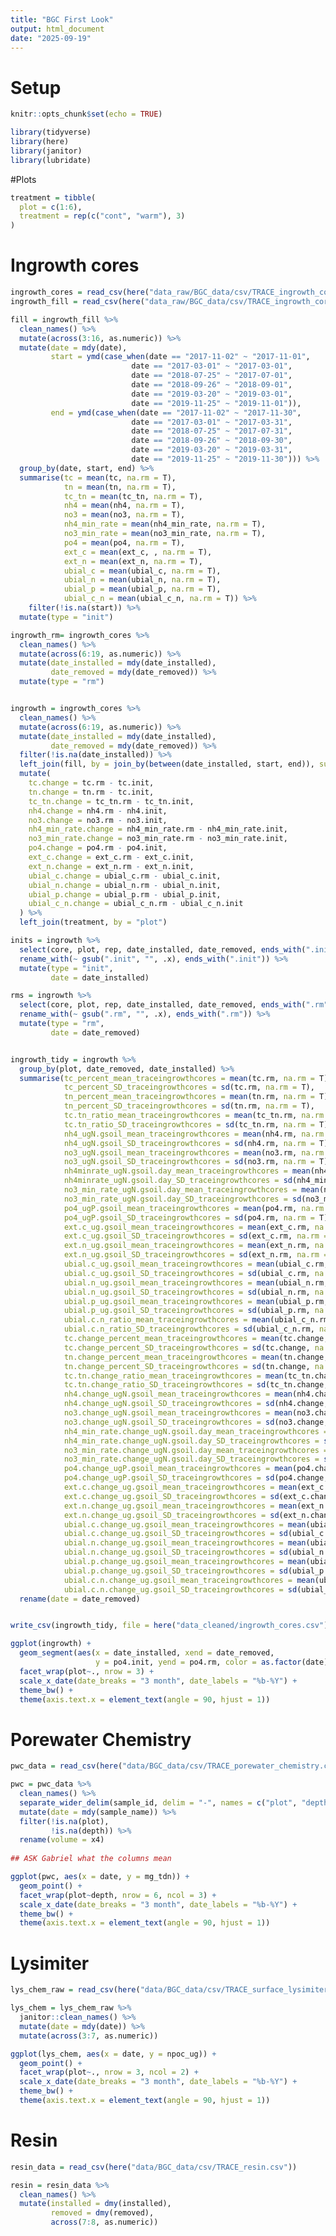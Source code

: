 ```yaml
---
title: "BGC First Look"
output: html_document
date: "2025-09-19"
---
```

# Setup
```r
knitr::opts_chunk$set(echo = TRUE)

library(tidyverse)
library(here)
library(janitor)
library(lubridate)

```

#Plots
```r
treatment = tibble(
  plot = c(1:6),
  treatment = rep(c("cont", "warm"), 3)
)


```

# Ingrowth cores

```r

ingrowth_cores = read_csv(here("data_raw/BGC_data/csv/TRACE_ingrowth_cores.csv"))
ingrowth_fill = read_csv(here("data_raw/BGC_data/csv/TRACE_ingrowth_cores_fill.csv"))

```


```r
fill = ingrowth_fill %>% 
  clean_names() %>% 
  mutate(across(3:16, as.numeric)) %>% 
  mutate(date = mdy(date),
         start = ymd(case_when(date == "2017-11-02" ~ "2017-11-01",
                           date == "2017-03-01" ~ "2017-03-01",
                           date == "2018-07-25" ~ "2017-07-01",
                           date == "2018-09-26" ~ "2018-09-01",
                           date == "2019-03-20" ~ "2019-03-01",
                           date == "2019-11-25" ~ "2019-11-01")),
         end = ymd(case_when(date == "2017-11-02" ~ "2017-11-30",
                           date == "2017-03-01" ~ "2017-03-31",
                           date == "2018-07-25" ~ "2017-07-31",
                           date == "2018-09-26" ~ "2018-09-30",
                           date == "2019-03-20" ~ "2019-03-31",
                           date == "2019-11-25" ~ "2019-11-30"))) %>% 
  group_by(date, start, end) %>% 
  summarise(tc = mean(tc, na.rm = T),
            tn = mean(tn, na.rm = T),
            tc_tn = mean(tc_tn, na.rm = T),
            nh4 = mean(nh4, na.rm = T),
            no3 = mean(no3, na.rm = T),
            nh4_min_rate = mean(nh4_min_rate, na.rm = T),
            no3_min_rate = mean(no3_min_rate, na.rm = T),
            po4 = mean(po4, na.rm = T),
            ext_c = mean(ext_c, , na.rm = T),
            ext_n = mean(ext_n, na.rm = T),
            ubial_c = mean(ubial_c, na.rm = T),
            ubial_n = mean(ubial_n, na.rm = T),
            ubial_p = mean(ubial_p, na.rm = T),
            ubial_c_n = mean(ubial_c_n, na.rm = T)) %>% 
    filter(!is.na(start)) %>% 
  mutate(type = "init")

ingrowth_rm= ingrowth_cores %>% 
  clean_names() %>% 
  mutate(across(6:19, as.numeric)) %>% 
  mutate(date_installed = mdy(date_installed),
         date_removed = mdy(date_removed)) %>% 
  mutate(type = "rm")


ingrowth = ingrowth_cores %>% 
  clean_names() %>% 
  mutate(across(6:19, as.numeric)) %>% 
  mutate(date_installed = mdy(date_installed),
         date_removed = mdy(date_removed)) %>% 
  filter(!is.na(date_installed)) %>% 
  left_join(fill, by = join_by(between(date_installed, start, end)), suffix = c(".rm", ".init")) %>% 
  mutate(
    tc.change = tc.rm - tc.init,
    tn.change = tn.rm - tc.init,
    tc_tn.change = tc_tn.rm - tc_tn.init,
    nh4.change = nh4.rm - nh4.init,
    no3.change = no3.rm - no3.init,
    nh4_min_rate.change = nh4_min_rate.rm - nh4_min_rate.init,
    no3_min_rate.change = no3_min_rate.rm - no3_min_rate.init,
    po4.change = po4.rm - po4.init, 
    ext_c.change = ext_c.rm - ext_c.init,
    ext_n.change = ext_n.rm - ext_n.init,
    ubial_c.change = ubial_c.rm - ubial_c.init,
    ubial_n.change = ubial_n.rm - ubial_n.init,
    ubial_p.change = ubial_p.rm - ubial_p.init,
    ubial_c_n.change = ubial_c_n.rm - ubial_c_n.init
  ) %>% 
  left_join(treatment, by = "plot")

inits = ingrowth %>% 
  select(core, plot, rep, date_installed, date_removed, ends_with(".init")) %>% 
  rename_with(~ gsub(".init", "", .x), ends_with(".init")) %>% 
  mutate(type = "init",
         date = date_installed)

rms = ingrowth %>% 
  select(core, plot, rep, date_installed, date_removed, ends_with(".rm")) %>% 
  rename_with(~ gsub(".rm", "", .x), ends_with(".rm")) %>% 
  mutate(type = "rm",
         date = date_removed)



```

```r
ingrowth_tidy = ingrowth %>% 
  group_by(plot, date_removed, date_installed) %>% 
  summarise(tc_percent_mean_traceingrowthcores = mean(tc.rm, na.rm = T),
            tc_percent_SD_traceingrowthcores = sd(tc.rm, na.rm = T),
            tn_percent_mean_traceingrowthcores = mean(tn.rm, na.rm = T),
            tn_percent_SD_traceingrowthcores = sd(tn.rm, na.rm = T),
            tc.tn_ratio_mean_traceingrowthcores = mean(tc_tn.rm, na.rm = T),
            tc.tn_ratio_SD_traceingrowthcores = sd(tc_tn.rm, na.rm = T),
            nh4_ugN.gsoil_mean_traceingrowthcores = mean(nh4.rm, na.rm = T),
            nh4_ugN.gsoil_SD_traceingrowthcores = sd(nh4.rm, na.rm = T),
            no3_ugN.gsoil_mean_traceingrowthcores = mean(no3.rm, na.rm = T),
            no3_ugN.gsoil_SD_traceingrowthcores = sd(no3.rm, na.rm = T),
            nh4minrate_ugN.gsoil.day_mean_traceingrowthcores = mean(nh4_min_rate.rm, na.rm = T),
            nh4minrate_ugN.gsoil.day_SD_traceingrowthcores = sd(nh4_min_rate.rm, na.rm = T),
            no3_min_rate_ugN.gsoil.day_mean_traceingrowthcores = mean(no3_min_rate.rm, na.rm = T),
            no3_min_rate_ugN.gsoil.day_SD_traceingrowthcores = sd(no3_min_rate.rm, na.rm = T),
            po4_ugP.gsoil_mean_traceingrowthcores = mean(po4.rm, na.rm = T),
            po4_ugP.gsoil_SD_traceingrowthcores = sd(po4.rm, na.rm = T),
            ext.c_ug.gsoil_mean_traceingrowthcores = mean(ext_c.rm, na.rm = T),
            ext.c_ug.gsoil_SD_traceingrowthcores = sd(ext_c.rm, na.rm = T),
            ext.n_ug.gsoil_mean_traceingrowthcores = mean(ext_n.rm, na.rm = T),
            ext.n_ug.gsoil_SD_traceingrowthcores = sd(ext_n.rm, na.rm = T),
            ubial.c_ug.gsoil_mean_traceingrowthcores = mean(ubial_c.rm, na.rm = T),
            ubial.c_ug.gsoil_SD_traceingrowthcores = sd(ubial_c.rm, na.rm = T),
            ubial.n_ug.gsoil_mean_traceingrowthcores = mean(ubial_n.rm, na.rm = T),
            ubial.n_ug.gsoil_SD_traceingrowthcores = sd(ubial_n.rm, na.rm = T),
            ubial.p_ug.gsoil_mean_traceingrowthcores = mean(ubial_p.rm, na.rm = T),
            ubial.p_ug.gsoil_SD_traceingrowthcores = sd(ubial_p.rm, na.rm = T),
            ubial.c.n_ratio_mean_traceingrowthcores = mean(ubial_c_n.rm, na.rm = T),
            ubial.c.n_ratio_SD_traceingrowthcores = sd(ubial_c_n.rm, na.rm = T),
            tc.change_percent_mean_traceingrowthcores = mean(tc.change, na.rm = T),
            tc.change_percent_SD_traceingrowthcores = sd(tc.change, na.rm = T),
            tn.change_percent_mean_traceingrowthcores = mean(tn.change, na.rm = T),
            tn.change_percent_SD_traceingrowthcores = sd(tn.change, na.rm = T),
            tc.tn.change_ratio_mean_traceingrowthcores = mean(tc_tn.change, na.rm = T),
            tc.tn.change_ratio_SD_traceingrowthcores = sd(tc_tn.change, na.rm = T),
            nh4.change_ugN.gsoil_mean_traceingrowthcores = mean(nh4.change, na.rm = T),
            nh4.change_ugN.gsoil_SD_traceingrowthcores = sd(nh4.change, na.rm = T),
            no3.change_ugN.gsoil_mean_traceingrowthcores = mean(no3.change, na.rm = T),
            no3.change_ugN.gsoil_SD_traceingrowthcores = sd(no3.change, na.rm = T),
            nh4_min_rate.change_ugN.gsoil.day_mean_traceingrowthcores = mean(nh4_min_rate.change, na.rm = T),
            nh4_min_rate.change_ugN.gsoil.day_SD_traceingrowthcores = sd(nh4_min_rate.change, na.rm = T),
            no3_min_rate.change_ugN.gsoil.day_mean_traceingrowthcores = mean(no3_min_rate.change, na.rm = T),
            no3_min_rate.change_ugN.gsoil.day_SD_traceingrowthcores = sd(no3_min_rate.change, na.rm = T),
            po4.change_ugP.gsoil_mean_traceingrowthcores = mean(po4.change, na.rm = T),
            po4.change_ugP.gsoil_SD_traceingrowthcores = sd(po4.change, na.rm = T),
            ext.c.change_ug.gsoil_mean_traceingrowthcores = mean(ext_c.change, na.rm = T),
            ext.c.change_ug.gsoil_SD_traceingrowthcores = sd(ext_c.change, na.rm = T),
            ext.n.change_ug.gsoil_mean_traceingrowthcores = mean(ext_n.change, na.rm = T),
            ext.n.change_ug.gsoil_SD_traceingrowthcores = sd(ext_n.change, na.rm = T),
            ubial.c.change_ug.gsoil_mean_traceingrowthcores = mean(ubial_c.change, na.rm = T),
            ubial.c.change_ug.gsoil_SD_traceingrowthcores = sd(ubial_c.change, na.rm = T),
            ubial.n.change_ug.gsoil_mean_traceingrowthcores = mean(ubial_n.change, na.rm = T),
            ubial.n.change_ug.gsoil_SD_traceingrowthcores = sd(ubial_n.change, na.rm = T),
            ubial.p.change_ug.gsoil_mean_traceingrowthcores = mean(ubial_p.change, na.rm = T),
            ubial.p.change_ug.gsoil_SD_traceingrowthcores = sd(ubial_p.change, na.rm = T),
            ubial.c.n.change_ug.gsoil_mean_traceingrowthcores = mean(ubial_c_n.change, na.rm = T),
            ubial.c.n.change_ug.gsoil_SD_traceingrowthcores = sd(ubial_c_n.change, na.rm = T)) %>% 
  rename(date = date_removed)


write_csv(ingrowth_tidy, file = here("data_cleaned/ingrowth_cores.csv"), na = "")

```



```r



ggplot(ingrowth) + 
  geom_segment(aes(x = date_installed, xend = date_removed,
                   y = po4.init, yend = po4.rm, color = as.factor(date))) +
  facet_wrap(plot~., nrow = 3) +
  scale_x_date(date_breaks = "3 month", date_labels = "%b-%Y") +
  theme_bw() +
  theme(axis.text.x = element_text(angle = 90, hjust = 1)) 


```




# Porewater Chemistry

```r
pwc_data = read_csv(here("data/BGC_data/csv/TRACE_porewater_chemistry.csv"), skip = 1)
```

```r
pwc = pwc_data %>% 
  clean_names() %>% 
  separate_wider_delim(sample_id, delim = "-", names = c("plot", "depth"), too_few = "align_start") %>% 
  mutate(date = mdy(sample_name)) %>% 
  filter(!is.na(plot),
         !is.na(depth)) %>% 
  rename(volume = x4)
  
## ASK Gabriel what the columns mean

```

```r
ggplot(pwc, aes(x = date, y = mg_tdn)) +
  geom_point() + 
  facet_wrap(plot~depth, nrow = 6, ncol = 3) +
  scale_x_date(date_breaks = "3 month", date_labels = "%b-%Y") +
  theme_bw() +
  theme(axis.text.x = element_text(angle = 90, hjust = 1)) 
```

# Lysimiter

```r

lys_chem_raw = read_csv(here("data/BGC_data/csv/TRACE_surface_lysimiter_chemistry.csv"))

```

```r
lys_chem = lys_chem_raw %>% 
  janitor::clean_names() %>%
  mutate(date = mdy(date)) %>% 
  mutate(across(3:7, as.numeric))
```

```r
ggplot(lys_chem, aes(x = date, y = npoc_ug)) + 
  geom_point() + 
  facet_wrap(plot~., nrow = 3, ncol = 2) +
  scale_x_date(date_breaks = "3 month", date_labels = "%b-%Y") +
  theme_bw() +
  theme(axis.text.x = element_text(angle = 90, hjust = 1))
```

# Resin

```r
resin_data = read_csv(here("data/BGC_data/csv/TRACE_resin.csv"))
```

```r
resin = resin_data %>% 
  clean_names() %>% 
  mutate(installed = dmy(installed),
         removed = dmy(removed),
         across(7:8, as.numeric))
  
```


